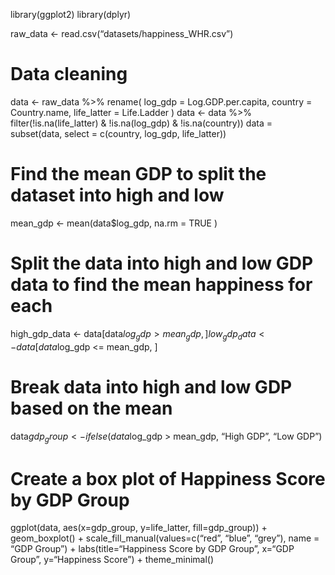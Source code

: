 library(ggplot2)
library(dplyr)

raw_data <- read.csv("datasets/happiness_WHR.csv") 

# Data cleaning
data <- raw_data %>% 
  rename(
    log_gdp = Log.GDP.per.capita,
    country = Country.name,
    life_latter = Life.Ladder
    )
data <- data %>% 
  filter(!is.na(life_latter) & !is.na(log_gdp) & !is.na(country))
data = subset(data, select = c(country, log_gdp, life_latter))

# Find the mean GDP to split the dataset into high and low
mean_gdp <- mean(data$log_gdp, na.rm = TRUE )

# Split the data into high and low GDP data to find the mean happiness for each
high_gdp_data <- data[data$log_gdp > mean_gdp, ]
low_gdp_data  <- data[data$log_gdp <= mean_gdp, ]

# Break data into high and low GDP based on the mean
data$gdp_group <- ifelse(data$log_gdp > mean_gdp, "High GDP", "Low GDP")
  
# Create a box plot of Happiness Score by GDP Group
ggplot(data, aes(x=gdp_group, y=life_latter, fill=gdp_group)) +
  geom_boxplot() +
  scale_fill_manual(values=c("red", "blue", "grey"), name = "GDP Group") +
  labs(title="Happiness Score by GDP Group", x="GDP Group", y="Happiness Score") +
  theme_minimal()

  
  